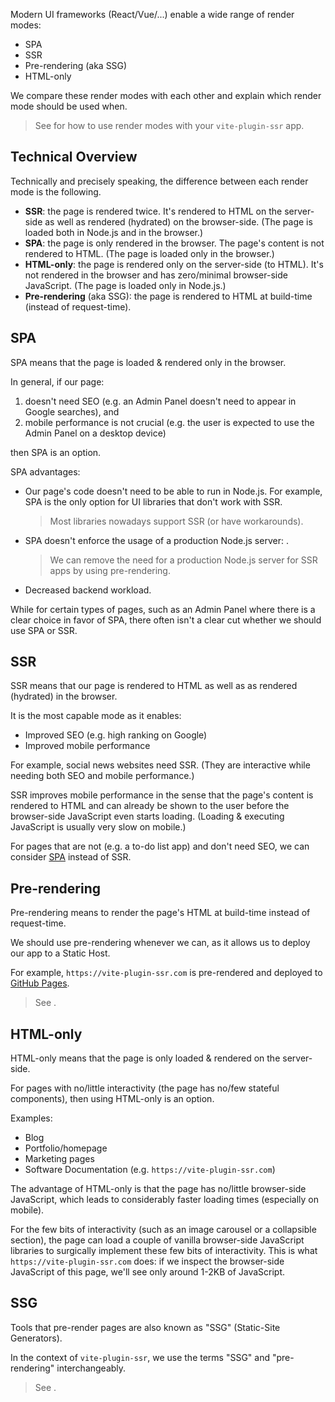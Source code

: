 
Modern UI frameworks (React/Vue/...) enable a wide range of render modes:
 - SPA
 - SSR
 - Pre-rendering (aka SSG)
 - HTML-only

We compare these render modes with each other and explain which render mode should be used when.

> See <Link href="/render-modes" /> for how to use render modes with your `vite-plugin-ssr` app.


## Technical Overview

Technically and precisely speaking, the difference between each render mode is the following.
 - **SSR**: the page is rendered twice. It's rendered to HTML on the server-side as well as rendered (hydrated) on the browser-side. (The page is loaded both in Node.js and in the browser.)
 - **SPA**: the page is only rendered in the browser. The page's content is not rendered to HTML. (The page is loaded only in the browser.)
 - **HTML-only**: the page is rendered only on the server-side (to HTML). It's not rendered in the browser and has zero/minimal browser-side JavaScript. (The page is loaded only in Node.js.)
 - **Pre-rendering** (aka SSG): the page is rendered to HTML at build-time (instead of request-time).


## SPA

SPA means that the page is loaded & rendered only in the browser.

In general, if our page:
 1. doesn't need SEO (e.g. an Admin Panel doesn't need to appear in Google searches), and
 2. mobile performance is not crucial (e.g. the user is expected to use the Admin Panel on a desktop device)

then SPA is an option.

SPA advantages:
 - Our page's code doesn't need to be able to run in Node.js. For example, SPA is the only option for UI libraries that don't work with SSR.
   > Most libraries nowadays support SSR (or have workarounds).
 - SPA doesn't enforce the usage of a production Node.js server: <Link text="SPAs can be deployed to a static host" href="/pre-rendering#should-i-pre-render" />.
   > We can remove the need for a production Node.js server for SSR apps by using pre-rendering.
 - Decreased backend workload.

While for certain types of pages, such as an Admin Panel where there is a clear choice in favor of SPA, there often isn't a clear cut whether we should use SPA or SSR.


## SSR

SSR means that our page is rendered to HTML as well as as rendered (hydrated) in the browser.

It is the most capable mode as it enables:
 - Improved SEO (e.g. high ranking on Google)
 - Improved mobile performance

For example, social news websites need SSR. (They are interactive while needing both SEO and mobile performance.)

SSR improves mobile performance in the sense that the page's content is rendered to HTML and can already be shown to the user before the browser-side JavaScript even starts loading. (Loading & executing JavaScript is usually very slow on mobile.)

For pages that are not <Link text="content centric" href="/content-vs-interactive" /> (e.g. a to-do list app) and don't need SEO, we can consider [SPA](#spa) instead of SSR.


## Pre-rendering

Pre-rendering means to render the page's HTML at build-time instead of request-time.

We should use pre-rendering whenever we can, as it allows us to deploy our app to a Static Host.

For example, `https://vite-plugin-ssr.com` is pre-rendered and deployed to [GitHub Pages](/github-pages).

> See <Link href="/pre-rendering" />.


## HTML-only

HTML-only means that the page is only loaded & rendered on the server-side.

For <Link text="content centric" href="/content-vs-interactive" /> pages with no/little interactivity (the page has no/few stateful components), then using HTML-only is an option.

Examples:
 - Blog
 - Portfolio/homepage
 - Marketing pages
 - Software Documentation (e.g. `https://vite-plugin-ssr.com`)

The advantage of HTML-only is that the page has no/little browser-side JavaScript, which leads to considerably faster loading times (especially on mobile).

For the few bits of interactivity (such as an image carousel or a collapsible section),
the page can load a couple of vanilla browser-side JavaScript libraries to surgically implement these few bits of interactivity.
This is what `https://vite-plugin-ssr.com` does: if we inspect the browser-side JavaScript of this page, we'll see only around 1-2KB of JavaScript.


## SSG

Tools that pre-render pages are also known as "SSG" (Static-Site Generators).

In the context of `vite-plugin-ssr`, we use the terms "SSG" and "pre-rendering" interchangeably.

> See <Link href="/pre-rendering" />.
